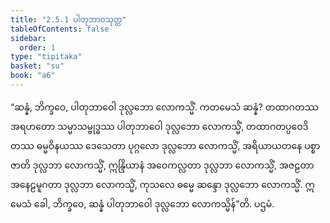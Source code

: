 ```yaml
---
title: "2.5.1 ပါတုဘာဝသုတ္တ"
tableOfContents: false
sidebar:
  order: 1
type: "tipitaka"
basket: "su"
book: "a6"
---
```



<DynamicBreadcrumb />

<Division number="96" book="a6" e="ch" v="16" p="384">

<Paragraph number="714" book="a6">
“ဆန္နံ, ဘိက္ခဝေ, ပါတုဘာဝေါ ဒုလ္လဘော လောကသ္မိံ. ကတမေသံ ဆန္နံ? တထာဂတဿ အရဟတော သမ္မာသမ္ဗုဒ္ဓဿ ပါတုဘာဝေါ ဒုလ္လဘော လောကသ္မိံ, တထာဂတပ္ပဝေဒိတဿ ဓမ္မဝိနယဿ ဒေသေတာ ပုဂ္ဂလော ဒုလ္လဘော လောကသ္မိံ, အရိယာယတနေ ပစ္စာဇာတိ ဒုလ္လဘာ လောကသ္မိံ, ဣန္ဒြိယာနံ အဝေကလ္လတာ ဒုလ္လဘာ လောကသ္မိံ, အဇဠတာ အနေဠမူဂတာ ဒုလ္လဘာ လောကသ္မိံ, ကုသလေ ဓမ္မေ ဆန္ဒော ဒုလ္လဘော လောကသ္မိံ. ဣမေသံ ခေါ, ဘိက္ခဝေ, ဆန္နံ ပါတုဘာဝေါ ဒုလ္လဘော လောကသ္မိန်”တိ.

</Paragraph>
</Division>

<Paragraph number="715" type="center" book="a6">
ပဌမံ.
</Paragraph>